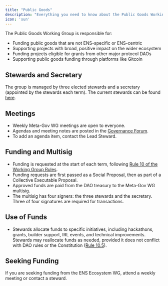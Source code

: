 ```yaml
---
title: "Public Goods"
description: "Everything you need to know about the Public Goods Working Group"
icon: 'sun'
---
```



The Public Goods Working Group is responsible for:

- Funding public goods that are not ENS-specific or ENS-centric
- Supporting projects with broad, positive impact on the wider ecosystem
- Funding projects eligible for grants from other major protocol DAOs
- Supporting public goods funding through platforms like Gitcoin

## Stewards and Secretary

The group is managed by three elected stewards and a secretary (appointed by the stewards each term).
The current stewards can be found [here](https://discuss.ens.domains/g/PublicGoods_Stewards).

## Meetings
- Weekly Meta-Gov WG meetings are open to everyone.
- Agendas and meeting notes are posted in the [Governance Forum](https://discuss.ens.domains/c/governance/).
- To add an agenda item, contact the Lead Steward.


## Funding and Multisig

- Funding is requested at the start of each term, following [Rule 10 of the Working Group Rules](https://docs.ens.domains/dao/wg/rules).
- Funding requests are first passed as a Social Proposal, then as part of a Collective Executable Proposal.
- Approved funds are paid from the DAO treasury to the Meta-Gov WG multisig.
- The multisig has four signers: the three stewards and the secretary. Three of four signatures are required for transactions.

## Use of Funds
- Stewards allocate funds to specific initiatives, including hackathons, grants, builder support, IRL events, and technical improvements.
Stewards may reallocate funds as needed, provided it does not conflict with DAO rules or the Constitution ([Rule 10.5](https://docs.ens.domains/dao/wg/rules)).


## Seeking Funding
If you are seeking funding from the ENS Ecosystem WG, attend a weekly meeting or contact a steward.
